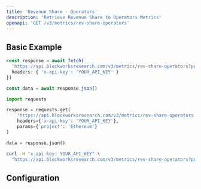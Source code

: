 ```yaml
---
title: 'Revenue Share - Operators'
description: 'Retrieve Revenue Share to Operators Metrics'
openapi: 'GET /v3/metrics/rev-share-operators'
---
```



<Endpoint method="GET" path="/v3/metrics/rev-share-operators" />

## Basic Example

<CodeGroup>

```typescript TypeScript
const response = await fetch(
  'https://api.blockworksresearch.com/v3/metrics/rev-share-operators?project=Ethereum', {
  headers: { 'x-api-key': 'YOUR_API_KEY' }
})

const data = await response.json()
```

```python Python
import requests

response = requests.get(
    'https://api.blockworksresearch.com/v3/metrics/rev-share-operators',
    headers={'x-api-key': 'YOUR_API_KEY'},
    params={'project': 'Ethereum'}
)

data = response.json()
```

```bash cURL
curl -H "x-api-key: YOUR_API_KEY" \
  "https://api.blockworksresearch.com/v3/metrics/rev-share-operators?project=Ethereum"
```

</CodeGroup>


<GenericResponse />

## Configuration

<QueryParams />